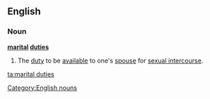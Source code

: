 ==English==

===Noun===
'''[[marital]] [[duties]]''' {{plurale tantum}}

# {{euphemistic}} The [[duty]] to be [[available]] to one's [[spouse]] for [[sexual intercourse]].

[[Category:English nouns]]

[[ta:marital duties]]